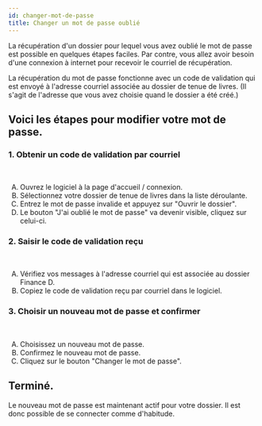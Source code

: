 ```yaml
---
id: changer-mot-de-passe
title: Changer un mot de passe oublié
---
```



La récupération d'un dossier pour lequel vous avez oublié le mot de passe est possible en quelques étapes faciles.
Par contre, vous allez avoir besoin d'une connexion à internet pour recevoir le courriel de récupération.

La récupération du mot de passe fonctionne avec un code de validation qui est envoyé à l'adresse courriel associée
au dossier de tenue de livres. (Il s'agit de l'adresse que vous avez choisie quand le dossier a été créé.)

## Voici les étapes pour modifier votre mot de passe.

### 1. Obtenir un code de validation par courriel

<Image img={forgotPassword}/>
<br/>
<br/>

<ol type="A">
    <li>Ouvrez le logiciel à la page d'accueil / connexion.</li>
    <li>Sélectionnez votre dossier de tenue de livres dans la liste déroulante.</li>
    <li>Entrez le mot de passe invalide et appuyez sur "Ouvrir le dossier".</li>
    <li>Le bouton "J'ai oublié le mot de passe" va devenir visible, cliquez sur celui-ci.</li>
</ol>

### 2. Saisir le code de validation reçu

<Image img={forgotPassword2}/>
<br/>
<br/>

<ol type="A">
    <li>Vérifiez vos messages à l'adresse courriel qui est associée au dossier Finance&nbsp;D.</li>
    <li>Copiez le code de validation reçu par courriel dans le logiciel.</li>
</ol>

### 3. Choisir un nouveau mot de passe et confirmer

<Image img={forgotPassword3}/>
<br/>
<br/>

<ol type="A">
    <li>Choisissez un nouveau mot de passe.</li>
    <li>Confirmez le nouveau mot de passe.</li>
    <li>Cliquez sur le bouton "Changer le mot de passe".</li>
</ol>


## Terminé.

Le nouveau mot de passe est maintenant actif pour votre dossier. Il est donc possible de se connecter comme d'habitude.


<br/>
<br/>
